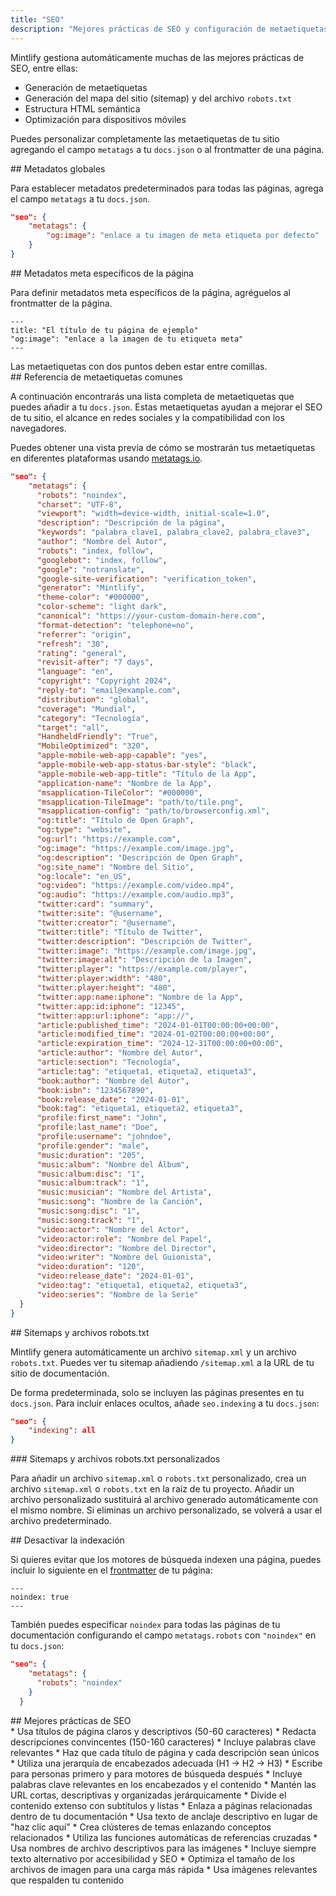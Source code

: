 ```yaml
---
title: "SEO"
description: "Mejores prácticas de SEO y configuración de metaetiquetas para mejorar la visibilidad en buscadores"
---
```


Mintlify gestiona automáticamente muchas de las mejores prácticas de SEO, entre ellas:

* Generación de metaetiquetas
* Generación del mapa del sitio (sitemap) y del archivo `robots.txt`
* Estructura HTML semántica
* Optimización para dispositivos móviles

Puedes personalizar completamente las metaetiquetas de tu sitio agregando el campo `metatags` a tu `docs.json` o al frontmatter de una página.

<div id="global-meta-tags">
  ## Metadatos globales
</div>

Para establecer metadatos predeterminados para todas las páginas, agrega el campo `metatags` a tu `docs.json`.

```json
"seo": {
    "metatags": {
        "og:image": "enlace a tu imagen de meta etiqueta por defecto"
    }
}
```

<div id="page-specific-meta-tags">
  ## Metadatos meta específicos de la página
</div>

Para definir metadatos meta específicos de la página, agréguelos al frontmatter de la página.

```mdx
---
title: "El título de tu página de ejemplo"
"og:image": "enlace a la imagen de tu etiqueta meta"
---
```

<Note>
  Las metaetiquetas con dos puntos deben estar entre comillas.
</Note>

<div id="common-meta-tags-reference">
  ## Referencia de metaetiquetas comunes
</div>

A continuación encontrarás una lista completa de metaetiquetas que puedes añadir a tu `docs.json`. Estas metaetiquetas ayudan a mejorar el SEO de tu sitio, el alcance en redes sociales y la compatibilidad con los navegadores.

Puedes obtener una vista previa de cómo se mostrarán tus metaetiquetas en diferentes plataformas usando [metatags.io](https://metatags.io/).

```json expandable
"seo": {
    "metatags": {
      "robots": "noindex",
      "charset": "UTF-8",
      "viewport": "width=device-width, initial-scale=1.0",
      "description": "Descripción de la página",
      "keywords": "palabra_clave1, palabra_clave2, palabra_clave3",
      "author": "Nombre del Autor",
      "robots": "index, follow",
      "googlebot": "index, follow",
      "google": "notranslate",
      "google-site-verification": "verification_token",
      "generator": "Mintlify",
      "theme-color": "#000000",
      "color-scheme": "light dark",
      "canonical": "https://your-custom-domain-here.com",
      "format-detection": "telephone=no",
      "referrer": "origin",
      "refresh": "30",
      "rating": "general",
      "revisit-after": "7 days",
      "language": "en",
      "copyright": "Copyright 2024",
      "reply-to": "email@example.com",
      "distribution": "global",
      "coverage": "Mundial",
      "category": "Tecnología",
      "target": "all",
      "HandheldFriendly": "True",
      "MobileOptimized": "320",
      "apple-mobile-web-app-capable": "yes",
      "apple-mobile-web-app-status-bar-style": "black",
      "apple-mobile-web-app-title": "Título de la App",
      "application-name": "Nombre de la App",
      "msapplication-TileColor": "#000000",
      "msapplication-TileImage": "path/to/tile.png",
      "msapplication-config": "path/to/browserconfig.xml",
      "og:title": "Título de Open Graph",
      "og:type": "website",
      "og:url": "https://example.com",
      "og:image": "https://example.com/image.jpg",
      "og:description": "Descripción de Open Graph",
      "og:site_name": "Nombre del Sitio",
      "og:locale": "en_US",
      "og:video": "https://example.com/video.mp4",
      "og:audio": "https://example.com/audio.mp3",
      "twitter:card": "summary",
      "twitter:site": "@username",
      "twitter:creator": "@username",
      "twitter:title": "Título de Twitter",
      "twitter:description": "Descripción de Twitter",
      "twitter:image": "https://example.com/image.jpg",
      "twitter:image:alt": "Descripción de la Imagen",
      "twitter:player": "https://example.com/player",
      "twitter:player:width": "480",
      "twitter:player:height": "480",
      "twitter:app:name:iphone": "Nombre de la App",
      "twitter:app:id:iphone": "12345",
      "twitter:app:url:iphone": "app://",
      "article:published_time": "2024-01-01T00:00:00+00:00",
      "article:modified_time": "2024-01-02T00:00:00+00:00",
      "article:expiration_time": "2024-12-31T00:00:00+00:00",
      "article:author": "Nombre del Autor",
      "article:section": "Tecnología",
      "article:tag": "etiqueta1, etiqueta2, etiqueta3",
      "book:author": "Nombre del Autor",
      "book:isbn": "1234567890",
      "book:release_date": "2024-01-01",
      "book:tag": "etiqueta1, etiqueta2, etiqueta3",
      "profile:first_name": "John",
      "profile:last_name": "Doe",
      "profile:username": "johndoe",
      "profile:gender": "male",
      "music:duration": "205",
      "music:album": "Nombre del Álbum",
      "music:album:disc": "1",
      "music:album:track": "1",
      "music:musician": "Nombre del Artista",
      "music:song": "Nombre de la Canción",
      "music:song:disc": "1",
      "music:song:track": "1",
      "video:actor": "Nombre del Actor",
      "video:actor:role": "Nombre del Papel",
      "video:director": "Nombre del Director",
      "video:writer": "Nombre del Guionista",
      "video:duration": "120",
      "video:release_date": "2024-01-01",
      "video:tag": "etiqueta1, etiqueta2, etiqueta3",
      "video:series": "Nombre de la Serie"
  }
}
```

<div id="sitemaps-and-robotstxt-files">
  ## Sitemaps y archivos robots.txt
</div>

Mintlify genera automáticamente un archivo `sitemap.xml` y un archivo `robots.txt`. Puedes ver tu sitemap añadiendo `/sitemap.xml` a la URL de tu sitio de documentación.

De forma predeterminada, solo se incluyen las páginas presentes en tu `docs.json`. Para incluir enlaces ocultos, añade `seo.indexing` a tu `docs.json`:

```json
"seo": {
    "indexing": all
}
```

<div id="custom-sitemaps-and-robotstxt-files">
  ### Sitemaps y archivos robots.txt personalizados
</div>

Para añadir un archivo `sitemap.xml` o `robots.txt` personalizado, crea un archivo `sitemap.xml` o `robots.txt` en la raíz de tu proyecto. Añadir un archivo personalizado sustituirá al archivo generado automáticamente con el mismo nombre. Si eliminas un archivo personalizado, se volverá a usar el archivo predeterminado.

<div id="disabling-indexing">
  ## Desactivar la indexación
</div>

Si quieres evitar que los motores de búsqueda indexen una página, puedes incluir lo siguiente en el [frontmatter](es/pages) de tu página:

```
---
noindex: true
---
```

También puedes especificar `noindex` para todas las páginas de tu documentación configurando el campo `metatags.robots` con `"noindex"` en tu `docs.json`:

```json
"seo": {
    "metatags": {
      "robots": "noindex"
    }
  }
```

<div id="seo-best-practices">
  ## Mejores prácticas de SEO
</div>

<AccordionGroup>
  <Accordion title="Redacta títulos y descripciones informativas">
    * Usa títulos de página claros y descriptivos (50-60 caracteres)
    * Redacta descripciones convincentes (150-160 caracteres)
    * Incluye palabras clave relevantes
    * Haz que cada título de página y cada descripción sean únicos
  </Accordion>

  <Accordion title="Optimiza la estructura de tu contenido">
    * Utiliza una jerarquía de encabezados adecuada (H1 → H2 → H3)
    * Escribe para personas primero y para motores de búsqueda después
    * Incluye palabras clave relevantes en los encabezados y el contenido
    * Mantén las URL cortas, descriptivas y organizadas jerárquicamente
    * Divide el contenido extenso con subtítulos y listas
  </Accordion>

  <Accordion title="Estrategia de enlaces internos">
    * Enlaza a páginas relacionadas dentro de tu documentación
    * Usa texto de anclaje descriptivo en lugar de &quot;haz clic aquí&quot;
    * Crea clústeres de temas enlazando conceptos relacionados
    * Utiliza las funciones automáticas de referencias cruzadas
  </Accordion>

  <Accordion title="SEO de imágenes">
    * Usa nombres de archivo descriptivos para las imágenes
    * Incluye siempre texto alternativo por accesibilidad y SEO
    * Optimiza el tamaño de los archivos de imagen para una carga más rápida
    * Usa imágenes relevantes que respalden tu contenido
  </Accordion>
</AccordionGroup>